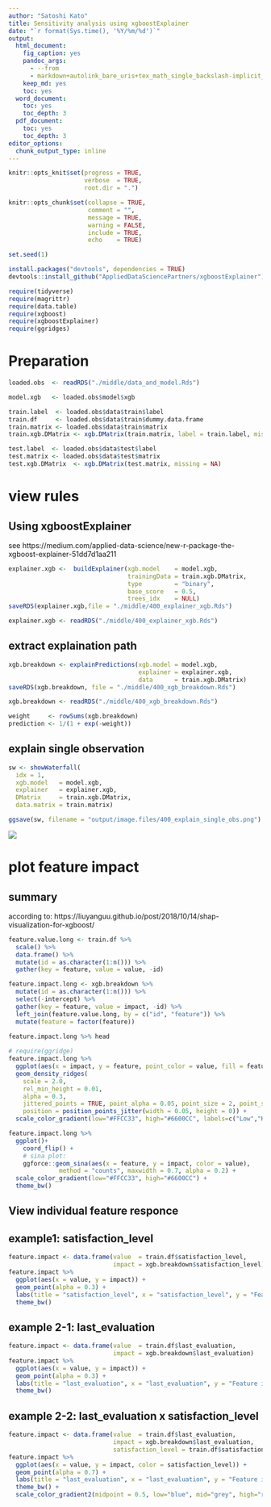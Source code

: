 ```yaml
---
author: "Satoshi Kato"
title: Sensitivity analysis using xgboostExplainer
date: "`r format(Sys.time(), '%Y/%m/%d')`"
output:
  html_document:
    fig_caption: yes
    pandoc_args:
      - --from
      - markdown+autolink_bare_uris+tex_math_single_backslash-implicit_figures
    keep_md: yes
    toc: yes
  word_document:
    toc: yes
    toc_depth: 3
  pdf_document:
    toc: yes
    toc_depth: 3
editor_options: 
  chunk_output_type: inline
---
```


```r
knitr::opts_knit$set(progress = TRUE, 
                     verbose  = TRUE, 
                     root.dir = ".")

knitr::opts_chunk$set(collapse = TRUE, 
                      comment = "", 
                      message = TRUE, 
                      warning = FALSE, 
                      include = TRUE,
                      echo    = TRUE)

set.seed(1)
```

```r
install.packages("devtools", dependencies = TRUE)
devtools::install_github("AppliedDataSciencePartners/xgboostExplainer")

```

```r
require(tidyverse)
require(magrittr)
require(data.table)
require(xgboost)
require(xgboostExplainer)
require(ggridges)


```

# Preparation 

```r
loaded.obs  <- readRDS("./middle/data_and_model.Rds")

model.xgb   <- loaded.obs$model$xgb 

train.label  <- loaded.obs$data$train$label
train.df     <- loaded.obs$data$train$dummy.data.frame
train.matrix <- loaded.obs$data$train$matrix
train.xgb.DMatrix <- xgb.DMatrix(train.matrix, label = train.label, missing = NA)

test.label  <- loaded.obs$data$test$label
test.matrix <- loaded.obs$data$test$matrix
test.xgb.DMatrix  <- xgb.DMatrix(test.matrix, missing = NA)

```

# view rules

## Using xgboostExplainer

see https://medium.com/applied-data-science/new-r-package-the-xgboost-explainer-51dd7d1aa211


```r
explainer.xgb <-  buildExplainer(xgb.model    = model.xgb, 
                                 trainingData = train.xgb.DMatrix, 
                                 type         = "binary",
                                 base_score   = 0.5,
                                 trees_idx    = NULL)
saveRDS(explainer.xgb,file = "./middle/400_explainer_xgb.Rds")
```

```r
explainer.xgb <- readRDS("./middle/400_explainer_xgb.Rds")

```

## extract explaination path

```r
xgb.breakdown <- explainPredictions(xgb.model = model.xgb,
                                    explainer = explainer.xgb,
                                    data      = train.xgb.DMatrix)
saveRDS(xgb.breakdown, file = "./middle/400_xgb_breakdown.Rds")

```

```r
xgb.breakdown <- readRDS("./middle/400_xgb_breakdown.Rds")

weight     <- rowSums(xgb.breakdown)
prediction <- 1/(1 + exp(-weight))

```


## explain single observation

```r
sw <- showWaterfall(
  idx = 1,
  xgb.model   = model.xgb, 
  explainer   = explainer.xgb, 
  DMatrix     = train.xgb.DMatrix, 
  data.matrix = train.matrix)

ggsave(sw, filename = "output/image.files/400_explain_single_obs.png")

```

![](output/image.files/400_explain_single_obs.png)

# plot feature impact

## summary

according to: 
https://liuyanguu.github.io/post/2018/10/14/shap-visualization-for-xgboost/

```r
feature.value.long <- train.df %>% 
  scale() %>%
  data.frame() %>% 
  mutate(id = as.character(1:n())) %>% 
  gather(key = feature, value = value, -id)

feature.impact.long <- xgb.breakdown %>% 
  mutate(id = as.character(1:n())) %>% 
  select(-intercept) %>% 
  gather(key = feature, value = impact, -id) %>% 
  left_join(feature.value.long, by = c("id", "feature")) %>% 
  mutate(feature = factor(feature))
  
feature.impact.long %>% head
```
```r
# require(ggridge)
feature.impact.long %>% 
  ggplot(aes(x = impact, y = feature, point_color = value, fill = feature))+
  geom_density_ridges(
    scale = 2.0,
    rel_min_height = 0.01,
    alpha = 0.3, 
    jittered_points = TRUE, point_alpha = 0.05, point_size = 2, point_shape = "|",
    position = position_points_jitter(width = 0.05, height = 0)) + 
  scale_color_gradient(low="#FFCC33", high="#6600CC", labels=c("Low","High"))

```

```r
feature.impact.long %>% 
  ggplot()+
    coord_flip() + 
    # sina plot: 
    ggforce::geom_sina(aes(x = feature, y = impact, color = value),
              method = "counts", maxwidth = 0.7, alpha = 0.2) +
  scale_color_gradient(low="#FFCC33", high="#6600CC") +
  theme_bw()
```

## View individual feature responce

## example1: satisfaction_level

```r
feature.impact <- data.frame(value  = train.df$satisfaction_level, 
                             impact = xgb.breakdown$satisfaction_level)
feature.impact %>% 
  ggplot(aes(x = value, y = impact)) + 
  geom_point(alpha = 0.3) +
  labs(title = "satisfaction_level", x = "satisfaction_level", y = "Feature impact on log-odds") +
  theme_bw()

```


## example 2-1: last_evaluation

```r
feature.impact <- data.frame(value  = train.df$last_evaluation, 
                             impact = xgb.breakdown$last_evaluation)
feature.impact %>% 
  ggplot(aes(x = value, y = impact)) + 
  geom_point(alpha = 0.3) +
  labs(title = "last_evaluation", x = "last_evaluation", y = "Feature impact on log-odds") +
  theme_bw()

```


## example 2-2: last_evaluation x satisfaction_level

```r
feature.impact <- data.frame(value  = train.df$last_evaluation, 
                             impact = xgb.breakdown$last_evaluation,
                             satisfaction_level = train.df$satisfaction_level)
feature.impact %>% 
  ggplot(aes(x = value, y = impact, color = satisfaction_level)) + 
  geom_point(alpha = 0.7) +
  labs(title = "last_evaluation", x = "last_evaluation", y = "Feature impact on log-odds") +
  theme_bw() + 
  scale_color_gradient2(midpoint = 0.5, low="blue", mid="grey", high="red")


```
